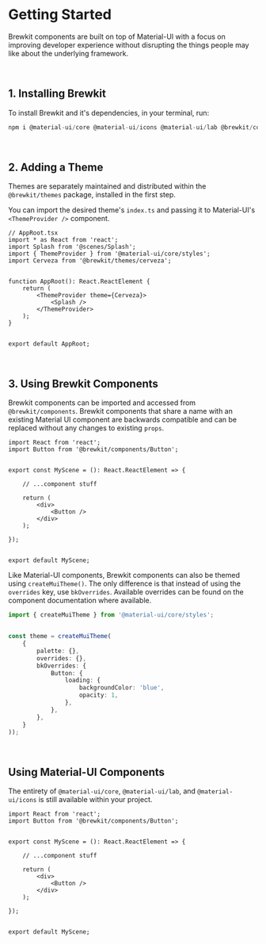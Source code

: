 

<Meta title="Documentation/Getting Started" />


# Getting Started

Brewkit components are built on top of Material-UI with a focus on improving developer experience without disrupting
the things people may like about the underlying framework.

<br />

## 1. Installing Brewkit

To install Brewkit and it's dependencies, in your terminal, run:

```js
npm i @material-ui/core @material-ui/icons @material-ui/lab @brewkit/components @brewkit/themes
```

<br />

## 2. Adding a Theme

Themes are separately maintained and distributed within the `@brewkit/themes` package, installed in the first step.

You can import the desired theme's `index.ts` and passing it to Material-UI's `<ThemeProvider />` component.

```tsx
// AppRoot.tsx
import * as React from 'react';
import Splash from '@scenes/Splash';
import { ThemeProvider } from '@material-ui/core/styles';
import Cerveza from '@brewkit/themes/cerveza';


function AppRoot(): React.ReactElement {
    return (
        <ThemeProvider theme={Cerveza}>
            <Splash />
        </ThemeProvider>
    );
}


export default AppRoot;
```

<br />

## 3. Using Brewkit Components

Brewkit components can be imported and accessed from `@brewkit/components`. Brewkit components that share a name with an
existing Material UI component are backwards compatible and can be replaced without any changes to existing `props`.

```tsx
import React from 'react';
import Button from '@brewkit/components/Button';


export const MyScene = (): React.ReactElement => {

    // ...component stuff

    return (
        <div>
            <Button />
        </div>
    );

});


export default MyScene;

```

Like Material-UI components, Brewkit components can also be themed using `createMuiTheme()`. The only difference is that
instead of using the `overrides` key, use `bkOverrides`. Available overrides can be found on the component documentation
where available.

```ts
import { createMuiTheme } from '@material-ui/core/styles';


const theme = createMuiTheme(
    {
        palette: {},
        overrides: {},
        bkOverrides: {
            Button: {
                loading: {
                    backgroundColor: 'blue',
                    opacity: 1,
                },
            },
        },
    }
));

```

<br />

## Using Material-UI Components

The entirety of `@material-ui/core`, `@material-ui/lab`, and `@material-ui/icons` is still available within your project.

```tsx
import React from 'react';
import Button from '@brewkit/components/Button';


export const MyScene = (): React.ReactElement => {

    // ...component stuff

    return (
        <div>
            <Button />
        </div>
    );

});


export default MyScene;

```
